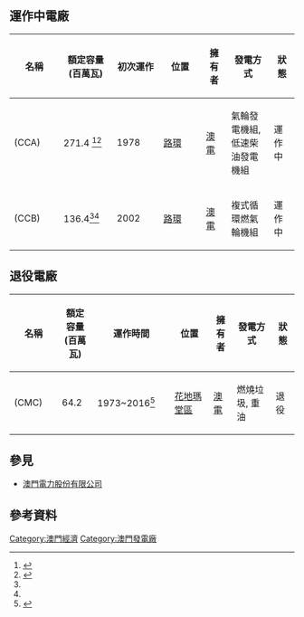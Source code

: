 {{multiple issues|
{{copyedit|time=2016-02-05T15:59:02+00:00}}
{{expand|time=2016-02-05T15:59:02+00:00}}
{{refimprove|time=2016-02-05T15:59:02+00:00}}
}}
{{Location map+|Macau|width=400|float=center|caption=澳門三個發電廠的位置<br>[[image:Blue_pog.svg|8px]] 运营中<br>[[image:Black_pog.svg|8px]] 退役
|places=
  {{Location map~|Macau|lat_deg=22|lat_min=12.25|lon_deg=113|lon_min=33.28|position=right|mark=Black pog.svg|background=|label=<small>{{Tsl|en|Macau Power Station|澳門發電站}}</small>}}
  {{Location map~|Macau|lat_deg=22|lat_min=8.22|lon_deg=113|lon_min=34.78|position=left|mark=Blue pog.svg|background=|label=<small>{{Tsl|en|Coloane A Power Station|路環發電A廠}}</small>}}
  {{Location map~|Macau|lat_deg=22|lat_min=8.47|lon_deg=113|lon_min=34.85|position=right|mark=Blue pog.svg|background=|label=<small>{{Tsl|en|Coloane B Power Station|路環發電B廠}}</small>}}
}}

== 運作中電廠 ==

{| class="wikitable sortable"
|-
! style="width:10%;"| 名稱
! style="width:6%;"| 額定容量 (百萬瓦)
! style="width:10%;"| 初次運作
! style="width:10%;"| 位置
! style="width:5%;"| 擁有者
! style="width:10%;"| 發電方式
! style="width:5%;"| 狀態
|-
| {{Tsl|en|Coloane A Power Station|路環發電A廠}} (CCA)
| 271.4 <ref name=":0">{{cite web|title=[CEM - Companhia de Electricidade de Macau] Generation|url=http://www.cem-macau.com/Generation|accessdate=2014-05-01|date=|publisher=Cem-macau.com|language=en|archive-url=https://web.archive.org/web/20141017054113/http://www.cem-macau.com/Generation|archive-date=2014-10-17|dead-url=yes}}</ref><ref name=":1">{{cite web|title=[CEM - Companhia de Electricidade de Macau] Transmission and Distribution|url=http://www.cem-macau.com/Transmission-and-Distribution|accessdate=2014-05-01|date=|publisher=Cem-macau.com|language=en|archive-url=https://web.archive.org/web/20160412131956/http://cem-macau.com/Transmission-and-Distribution|archive-date=2016-04-12|dead-url=yes}}</ref>
| 1978
| [[路環|路環]]
| [[澳門電力股份有限公司|澳電]]
| 氣輪發電機組, 低速柴油發電機組
| 運作中
|-
| {{Tsl|en|Coloane B Power Station|路環發電B廠}}(CCB)
| 136.4<ref name=":0" /><ref name=":1" />
| 2002
| [[路環|路環]]
| [[澳門電力股份有限公司|澳電]]
| 複式循環燃氣輪機組
| 運作中
|}


== 退役電廠 ==
{| class="wikitable sortable"
|-
! style="width:10%;"| 名稱
! style="width:6%;"| 額定容量 (百萬瓦)
! style="width:10%;"| 運作時間
! style="width:10%;"| 位置
! style="width:5%;"| 擁有者
! style="width:10%;"| 發電方式
! style="width:5%;"| 狀態
|-
| {{Tsl|en|Macau Power Station|澳門發電站}} (CMC)
| 64.2 
| 1973~2016<ref>{{Cite web|title=CEM: ready to leave Morais power station|url=http://macaubusinessdaily.com/Property/CEM-ready-leave-Morais-power-station|access-date=2022-03-15|date=2016-09-08|language=en|archive-url=https://web.archive.org/web/20171025131912/http://macaubusinessdaily.com/Property/CEM-ready-leave-Morais-power-station|archive-date=2017-10-25|dead-url=yes}}</ref>
| [[花地瑪堂區|花地瑪堂區]]
| [[澳門電力股份有限公司|澳電]]
| 燃燒垃圾, 重油
| 退役
|}
==參見==

* [[澳門電力股份有限公司|澳門電力股份有限公司]]
==參考資料==
{{reflist}}

[[Category:澳門經濟|Category:澳門經濟]]
[[Category:澳門發電廠|Category:澳門發電廠]]